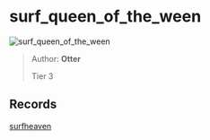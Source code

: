 
# surf_queen_of_the_ween

![surf_queen_of_the_ween](https://raw.githubusercontent.com/Sayt123/SurfMapPics/Maps-and-bonuses/csgo/surf_queen_of_the_ween.jpg)

> Author: **Otter**
>
> Tier 3

## Records

[surfheaven](https://surfheaven.eu/map/surf_queen_of_the_ween)
